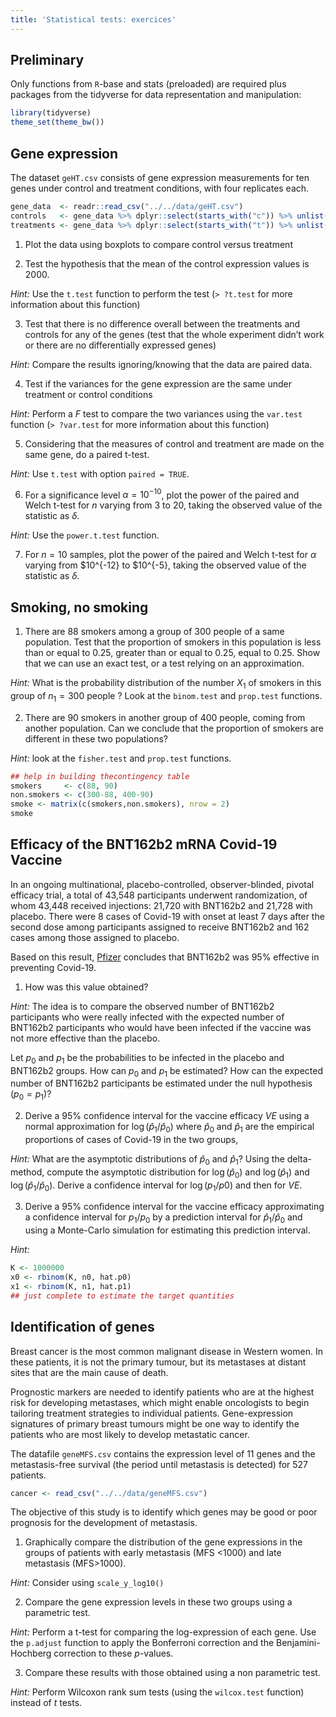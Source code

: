 ```yaml
---
title: 'Statistical tests: exercices'
---
```


## Preliminary

Only functions from `R`-base and stats (preloaded) are required plus packages from the tidyverse for data representation and manipulation:

```r
library(tidyverse)
theme_set(theme_bw())
```

## Gene expression

The dataset `geHT.csv` consists of gene expression measurements for ten genes under control and treatment conditions, with four replicates each.

```r
gene_data  <- readr::read_csv("../../data/geHT.csv")
controls   <- gene_data %>% dplyr::select(starts_with("c")) %>% unlist()
treatments <- gene_data %>% dplyr::select(starts_with("t")) %>% unlist()
```

  1. Plot the data using boxplots to compare control versus treatment

  2. Test the hypothesis that the mean of the control expression values is 2000.
 
*Hint:* Use the `t.test` function to perform the test (`> ?t.test` for more information about this function)
   
  3. Test that there is no difference overall between the treatments and controls for any of the genes (test
that the whole experiment didn't work or there are no differentially expressed genes)

*Hint:* Compare the results ignoring/knowing that the data are paired data.

  4. Test if the variances for the gene expression are the same under treatment or control
conditions

*Hint:* Perform a $F$ test to compare the two variances using the `var.test` function (`> ?var.test` for more information about this function)

  5. Considering that the measures of control and treatment are made on the same gene, do a paired t-test.

*Hint:* Use `t.test` with option `paired = TRUE`.

  6. For a significance level $\alpha=10^{-10}$, plot the power of the paired and Welch t-test for $n$ varying from 3 to 20, taking the observed value of the statistic as $\delta$.

*Hint:* Use the `power.t.test` function.

  7. For $n=10$ samples, plot the power of the paired and Welch t-test for $\alpha$ varying from $10^{-12} to $10^{-5}, taking the observed value of the statistic as $\delta$.

## Smoking, no smoking

   1. There are 88 smokers among a group of 300 people of a same population. Test that the proportion of smokers in this population is less than or equal to 0.25, greater than or equal to 0.25, equal to 0.25. Show that we can use an exact test, or a test relying on an approximation.

*Hint:* What is the probability distribution of the number $X_1$ of smokers in this group of $n_1=300$ people ? Look at the `binom.test` and `prop.test` functions.

   2. There are 90 smokers in another group of 400 people, coming  from another population. Can we conclude that the proportion of smokers are different in these two populations?

*Hint:* look at the `fisher.test` and `prop.test` functions.

```r
## help in building thecontingency table
smokers     <- c(88, 90)
non.smokers <- c(300-88, 400-90)
smoke <- matrix(c(smokers,non.smokers), nrow = 2)
smoke
```

## Efficacy of the BNT162b2 mRNA Covid-19 Vaccine

In an ongoing multinational, placebo-controlled, observer-blinded, pivotal efficacy trial, a total of 43,548 participants underwent randomization, of whom 43,448 received injections: 21,720 with BNT162b2 and 21,728 with placebo. There were 8 cases of Covid-19 with onset at least 7 days after the second dose among participants assigned to receive BNT162b2 and 162 cases among those assigned to placebo.

Based on this result, [Pfizer](https://www.pfizer.com/news/press-release/press-release-detail/pfizer-and-biontech-conclude-phase-3-study-covid-19-vaccine) concludes that BNT162b2 was 95% effective in preventing Covid-19.

  1. How was this value obtained?
  
*Hint:* The idea is to compare the observed number of BNT162b2 participants who were really infected with the expected number of BNT162b2 participants who would have been infected if the vaccine was not more effective than the placebo.

Let $p_0$ and $p_1$ be the probabilities to be infected in the placebo and BNT162b2 groups. How can $p_0$ and $p_1$ be estimated? How can the expected number of BNT162b2 participants be estimated under the null hypothesis ($p_0=p_1$)?
  
  2. Derive a 95% confidence interval for the vaccine efficacy $VE$
     using a normal approximation for $\log(\hat{p}_1/\hat{p}_0)$ where $\hat{p}_0$ and $\hat{p}_1$ are the empirical proportions of cases of Covid-19 in the two groups,
     
*Hint:* What are the asymptotic distributions of $\hat{p}_0$ and $\hat{p}_1$?  Using the delta-method, compute the asymptotic distribution for $\log(\hat{p}_0)$ and $\log(\hat{p}_1)$ and  $\log(\hat{p}_1/\hat{p}_0)$. Derive a confidence interval for $\log(p_1/p0)$ and then for $VE$.

   3. Derive a 95% confidence interval for the vaccine efficacy approximating a confidence interval for ${p}_1/{p}_0$ by a prediction interval for $\hat{p}_1/\hat{p}_0$ and using a Monte-Carlo simulation for estimating this prediction interval. 

*Hint:*

```r
K <- 1000000
x0 <- rbinom(K, n0, hat.p0)
x1 <- rbinom(K, n1, hat.p1)
## just complete to estimate the target quantities
```

## Identification of genes 

Breast cancer is the most common malignant disease in Western women. In these patients, it is not the primary tumour, but its metastases at distant sites that are the main cause of death.

Prognostic markers are needed to identify patients who are at the highest risk for developing metastases, which might enable oncologists to begin tailoring treatment strategies to individual patients. Gene-expression signatures of primary breast tumours might be one way to identify the patients who are most likely to develop metastatic cancer.

The datafile `geneMFS.csv` contains the expression level of 11 genes and the metastasis-free survival (the period until metastasis is detected) for 527 patients.

```r
cancer <- read_csv("../../data/geneMFS.csv") 
```

The objective of this study is to identify which genes may be good or poor prognosis for the development of metastasis.

   1. Graphically compare the distribution of the gene expressions in the groups of patients with early metastasis (MFS <1000) and late metastasis (MFS>1000).

*Hint:* Consider using `scale_y_log10()`

   2. Compare the gene expression levels in these two groups using a parametric test.
   
*Hint:* Perform a t-test for comparing the log-expression of each gene. Use the `p.adjust` function to apply the Bonferroni correction and the Benjamini-Hochberg correction to these $p$-values.

   3. Compare these results with those obtained using a non parametric test.
   
*Hint:* Perform Wilcoxon rank sum tests (using the `wilcox.test` function)  instead of $t$ tests. 

